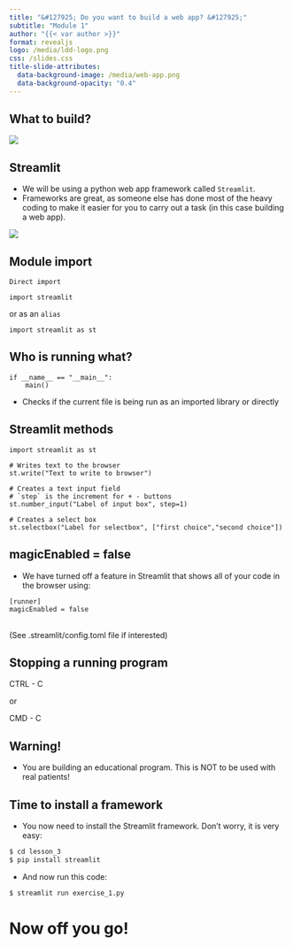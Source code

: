 ```yaml
---
title: "&#127925; Do you want to build a web app? &#127925;"
subtitle: "Module 1"
author: "{{< var author >}}"
format: revealjs
logo: /media/ldd-logo.png
css: /slides.css
title-slide-attributes:
  data-background-image: /media/web-app.png
  data-background-opacity: "0.4"
---
```


## What to build?

![](/media/egfr-web-app.png){ fig-align="center" width="max" height="max"}

## Streamlit

- We will be using a python web app framework called `Streamlit`.
- Frameworks are great, as someone else has done most of the heavy coding to make it easier for you to carry out a task (in this case building a web app).

![](/media/streamlit.png){fig-align="center"}

## Module import

`Direct import`

```.python
import streamlit
```

or as an `alias`

```.python
import streamlit as st
```

## Who is running what?

```.python
if __name__ == "__main__":
    main()
```

- Checks if the current file is being run as an imported library or directly

## Streamlit methods

```.python
import streamlit as st

# Writes text to the browser
st.write("Text to write to browser")

# Creates a text input field
# `step` is the increment for + - buttons
st.number_input("Label of input box", step=1)

# Creates a select box
st.selectbox("Label for selectbox", ["first choice","second choice"])
```

## magicEnabled = false

- We have turned off a feature in Streamlit that shows all of your code in the browser using:

```.python
[runner]
magicEnabled = false
```

\
(See .streamlit/config.toml file if interested)

## Stopping a running program

CTRL - C

or

CMD - C

## Warning! {background-image="/media/glowing-red-cone.jpg" background-opacity="0.3"}

- You are building an educational program. This is NOT to be used with real patients!

## Time to install a framework {background-image="/media/computer-and-phone.png" background-opacity="0.3"}

- You now need to install the Streamlit framework. Don't worry, it is very easy:

```.bash
$ cd lesson_3
$ pip install streamlit
```

- And now run this code:

```.bash
$ streamlit run exercise_1.py
```

# Now off you go! {background-image="/media/man-at-starting-line.jpg" background-opacity="0.3"}
